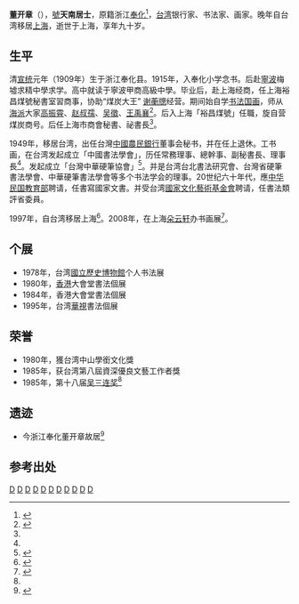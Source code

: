 '''董开章'''（{{bd|1909年||1998年||catIdx=D董}}），[[號|號]]'''天南居士'''，原籍浙江[[奉化|奉化]]<ref name="dong">{{cite web|url=http://www.wusanlien.org.tw/02awards/02winners18_d00.htm|title=鐵畫銀鉤顯光華|publisher=财团法人吴三连基金会|accessdate=2014-10-16|language=zh-tw|archive-date=2016-03-04|archive-url=https://web.archive.org/web/20160304125957/http://www.wusanlien.org.tw/02awards/02winners18_d00.htm|dead-url=yes}}</ref>，[[台湾|台湾]]银行家、书法家、画家。晚年自台湾移居[[上海|上海]]，逝世于上海，享年九十岁。

==生平==

清[[宣统|宣统]]元年（1909年）生于浙江奉化县。1915年，入奉化小学念书。后赴[[寧波|寧波]]梅墟求精中學求学。高中就读于寧波甲商高級中學。毕业后，赴上海经商，任上海裕昌煤號秘書室習商事，协助“煤炭大王” [[谢蘅牕|谢蘅牕]]经营。期间始自学[[书法|书法]][[国画|国画]]，师从[[海派|海派]]大家[[高振霄|高振霄]]、[[赵叔孺|赵叔孺]]、[[吴徵|吴徵]]、[[王禹襄|王禹襄]]<ref>{{cite web|url=http://nbbang.cnnb.com.cn/cms/html/nbbwh/2010/0831/468.html|title=董开章：笔墨百年归故里|publisher=中国宁波网|date=2010年8月31日|accessdate=2014-10-16|language=zh-CN|deadurl=yes|archiveurl=https://web.archive.org/web/20141019182208/http://nbbang.cnnb.com.cn/cms/html/nbbwh/2010/0831/468.html|archivedate=2014年10月19日}}</ref>。后入上海「裕昌煤號」任職，旋自营煤炭商号。后任上海市商會秘書、祕書長<ref name="dong"/>。

1949年，移居台湾，出任台灣[[中國農民銀行|中國農民銀行]]董事会秘书，并在任上退休。工书画，在台湾发起成立「中國書法學會」，历任常務理事、總幹事、副秘書長、理事長<ref name="dong"/>。发起成立「台灣中華硬筆協會」<ref >{{cite web |url=http://news.sohu.com/20081022/n260187333.shtml |title=台湾著名书法家董开章遗作珍品首次在大陆开展(图) |publisher=搜狐新闻 |date=2008年10月22日 |accessdate=2014-10-16 |language=zh-CN |archive-date=2016-03-04 |archive-url=https://web.archive.org/web/20160304211754/http://news.sohu.com/20081022/n260187333.shtml |dead-url=no }}</ref>。并是台湾台北書法研究會、台灣省硬筆書法學會、中華硬筆書法學會等多个书法学会的理事。20世纪六十年代，應[[中华民国教育部|中华民国教育部]]聘请，任書寫國家文書。并受台湾[[國家文化藝術基金會|國家文化藝術基金會]]聘请，任書法類評省委員。

1997年，自台湾移居上海<ref >{{cite web |url=http://www.epailive.com/items/4/3/3796881.shtml |title=王壮为（1909～1998）曹 容（1928～ ）张 鹤（1917～2005） 等二十五家 诸体书 对联 |publisher=西泠印社 |accessdate=2014-10-16 |language=zh-CN |archive-date=2016-03-04 |archive-url=https://web.archive.org/web/20160304202649/http://www.epailive.com/items/4/3/3796881.shtml |dead-url=no }}</ref>。2008年，在上海[[朵云轩|朵云轩]]办书画展<ref >{{cite web|url=http://gb.cri.cn/1321/2008/10/22/1766s2291515.htm |title=台灣著名書法家董開章遺作在上海展出 |publisher=新华网 |date=2008-10-22  |accessdate=2014-10-16 |language=zh-tw}}</ref>。

==个展==
* 1978年，台湾[[國立歷史博物館|國立歷史博物館]]个人书法展
* 1980年，[[香港|香港]]大會堂書法個展
* 1984年，香港大會堂書法個展
* 1995年，台湾[[華視|華視]]書法個展

==荣誉==
* 1980年，獲台湾中山學銜文化獎
* 1985年，获台湾第八屆資深優良文藝工作者獎
* 1985年，第十八届[[吴三连奖|吴三连奖]]<ref name="dong"/>

==遗迹==
* 今浙江奉化董开章故居<ref >{{cite web |url=http://culture.ifeng.com/2/detail_2012_07/11/15936372_0.shtml |title=浙江奉化发现清代古建筑群 含书法家董开章故居 |publisher=凤凰网文化 |date=2012年7月11日 |accessdate=2014-10-16 |language=zh-CN |archive-date=2014-10-19 |archive-url=https://web.archive.org/web/20141019200742/http://culture.ifeng.com/2/detail_2012_07/11/15936372_0.shtml |dead-url=no }}</ref>

==参考出处==
{{reflist}}

[[Category:1909年出生|D]]
[[Category:1998年逝世|D]]
[[Category:宁波裔上海人|D]]
[[Category:奉化人|D]]
[[Category:台湾书法家|D]]
[[Category:臺灣畫家|D]]
[[Category:中华民国银行家|D]]
[[Category:台灣戰後寧波移民|D]]
[[Category:宁波裔台湾人|D]]
[[Category:宁波商帮|D]]
[[Category:吳三連獎得主|D]]